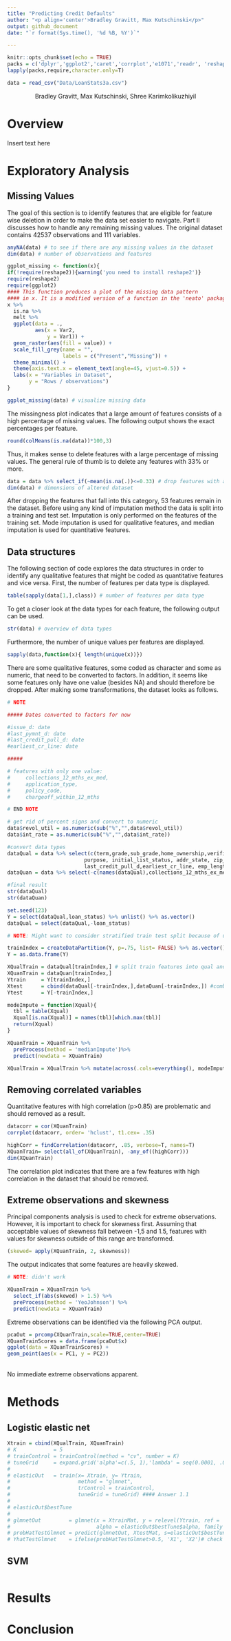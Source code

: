 ```yaml
---
title: "Predicting Credit Defaults"
author: "<p align='center'>Bradley Gravitt, Max Kutschinski</p>"
output: github_document
date: "`r format(Sys.time(), '%d %B, %Y')`"

---
```



```r
knitr::opts_chunk$set(echo = TRUE)
packs = c('dplyr','ggplot2','caret','corrplot','e1071','readr', 'reshape2')
lapply(packs,require,character.only=T)
```

```r
data = read_csv("Data/LoanStats3a.csv")
```



<p align='center'>Bradley Gravitt, Max Kutschinski, Shree Karimkolikuzhiyil</p>







# Overview

Insert text here


# Exploratory Analysis

## Missing Values

The goal of this section is to identify features that are eligible for feature wise deletion in order to make the data set easier to navigate. Part II discusses how to handle any remaining missing values. The original dataset contains 42537 observations and 111 variables.

```r
anyNA(data) # to see if there are any missing values in the dataset
dim(data) # number of observations and features
```

```r
ggplot_missing <- function(x){
if(!require(reshape2)){warning('you need to install reshape2')}
require(reshape2)
require(ggplot2)
#### This function produces a plot of the missing data pattern
#### in x. It is a modified version of a function in the 'neato' package
x %>%
  is.na %>%
  melt %>%
  ggplot(data = .,
         aes(x = Var2,
             y = Var1)) +
  geom_raster(aes(fill = value)) +
  scale_fill_grey(name = "",
                  labels = c("Present","Missing")) +
  theme_minimal() +
  theme(axis.text.x = element_text(angle=45, vjust=0.5)) +
  labs(x = "Variables in Dataset",
       y = "Rows / observations")
}

```

```r
ggplot_missing(data) # visualize missing data
```

The missingness plot indicates that a large amount of features consists of a high percentage of missing values. The following output shows the exact percentages per feature.

```r
round(colMeans(is.na(data))*100,3)
```

Thus, it makes sense to delete features with a large percentage of missing values. The general rule of thumb is to delete any features with 33% or more.

```r

data = data %>% select_if(~mean(is.na(.))<=0.33) # drop features with a lot of NAs
dim(data) # dimensions of altered dataset
```
After dropping the features that fall into this category, 53 features remain in the dataset.  Before using any kind of imputation method the data is split into a training and test set. Imputation is only performed on the features of the training set. Mode imputation is used for qualitative features, and median imputation is used for quantitative features.

## Data structures

The following section of code explores the data structures in order to identify any qualitative features that might be coded as quantitative features and vice versa. First, the number of features per data type is displayed.

```r
table(sapply(data[1,],class)) # number of features per data type
```

To get a closer look at the data types for each feature, the following output can be used. 

```r
str(data) # overview of data types
```

Furthermore, the number of unique values per features are displayed.

```r
sapply(data,function(x){ length(unique(x))})
```

There are some qualitative features, some coded as character and some as numeric, that need to be converted to factors. In addition, it seems like some features only have one value (besides NA) and should therefore be dropped. After making some transformations, the dataset looks as follows.

```r
# NOTE

##### Dates converted to factors for now

#issue_d: date
#last_pymnt_d: date
#last_credit_pull_d: date
#earliest_cr_line: date

#####

# features with only one value:
#     collections_12_mths_ex_med, 
#     application_type, 
#     policy_code,
#     chargeoff_within_12_mths

# END NOTE

# get rid of percent signs and convert to numeric
data$revol_util = as.numeric(sub("%","",data$revol_util)) 
data$int_rate = as.numeric(sub("%","",data$int_rate))

#convert data types
dataQual = data %>% select(c(term,grade,sub_grade,home_ownership,verification_status,loan_status,pymnt_plan,
                         purpose, initial_list_status, addr_state, zip_code, id, member_id, emp_title,title, issue_d,last_pymnt_d,
                         last_credit_pull_d,earliest_cr_line, emp_length, url, desc)) %>% mutate_all(factor)
dataQuan = data %>% select(-c(names(dataQual),collections_12_mths_ex_med,application_type,policy_code,chargeoff_within_12_mths))

#final result
str(dataQual)
str(dataQuan)
```



```r
set.seed(123)
Y = select(dataQual,loan_status) %>% unlist() %>% as.vector()
dataQual = select(dataQual,-loan_status)

# NOTE: Might want to consider stratified train test split because of unequal proportions in the supervisor

trainIndex = createDataPartition(Y, p=.75, list= FALSE) %>% as.vector()
Y = as.data.frame(Y)

XQualTrain = dataQual[trainIndex,] # split train features into qual and quan for imputation
XQuanTrain = dataQuan[trainIndex,]
Ytrain     = Y[trainIndex,]
Xtest      = cbind(dataQual[-trainIndex,],dataQuan[-trainIndex,]) #combine qual. and quan. features 
Ytest      = Y[-trainIndex,]

modeImpute = function(Xqual){
  tbl = table(Xqual)
  Xqual[is.na(Xqual)] = names(tbl)[which.max(tbl)]
  return(Xqual)
}

XQuanTrain = XQuanTrain %>% 
  preProcess(method = 'medianImpute')%>%
  predict(newdata = XQuanTrain)

XQualTrain = XQualTrain %>% mutate(across(.cols=everything(), modeImpute))
```


## Removing correlated variables

Quantitative features with high correlation (p>0.85) are problematic and should removed as a result.

```r
datacorr = cor(XQuanTrain)
corrplot(datacorr, order= 'hclust', t1.cex= .35)
```

```r
highCorr = findCorrelation(datacorr, .85, verbose=T, names=T)
XQuanTrain= select(all_of(XQuanTrain), -any_of((highCorr)))
dim(XQuanTrain)
```

The correlation plot indicates that there are a few features with high correlation in the dataset that should be removed. 

## Extreme observations and skewness

Principal components analysis is used to check for extreme observations. However, it is important to check for skewness first.
Assuming that acceptable values of skewness fall between -1,5 and 1.5, features with values for skewness outside of this range are transformed.

```r
(skewed= apply(XQuanTrain, 2, skewness))
```

The output indicates that some features are heavily skewed.

```r
# NOTE: didn't work

XQuanTrain = XQuanTrain %>%
  select_if(abs(skewed) > 1.5) %>%
  preProcess(method = 'YeoJohnson') %>%
  predict(newdata = XQuanTrain)
```

Extreme observations can be identified via the following PCA output.

```r
pcaOut = prcomp(XQuanTrain,scale=TRUE,center=TRUE)
XQuanTrainScores = data.frame(pcaOut$x)
ggplot(data = XQuanTrainScores) +
geom_point(aes(x = PC1, y = PC2))

```
\
No immediate extreme observations apparent. 


# Methods

## Logistic elastic net

```r
Xtrain = cbind(XQualTrain, XQuanTrain)
# K            = 5
# trainControl = trainControl(method = "cv", number = K)
# tuneGrid     = expand.grid('alpha'=c(.5, 1),'lambda' = seq(0.0001, .01, length.out = 10))
# 
# elasticOut   = train(x= Xtrain, y= Ytrain,
#                      method = "glmnet",
#                      trControl = trainControl, 
#                      tuneGrid = tuneGrid) #### Answer 1.1
# 
# elasticOut$bestTune
# 
# glmnetOut         = glmnet(x = XtrainMat, y = relevel(Ytrain, ref = 'X8'), 
#                            alpha = elasticOut$bestTune$alpha, family = 'binomial')
# probHatTestGlmnet = predict(glmnetOut, XtestMat, s=elasticOut$bestTune$lambda, type = 'response')
# YhatTestGlmnet    = ifelse(probHatTestGlmnet>0.5, 'X1', 'X2')# check with roc curve

```

## SVM

```r

```


# Results

# Conclusion
